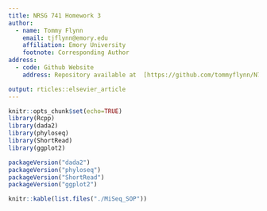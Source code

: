```yaml
---
title: NRSG 741 Homework 3
author:
  - name: Tommy Flynn
    email: tjflynn@emory.edu
    affiliation: Emory University
    footnote: Corresponding Author
address:
  - code: Github Website
    address: Repository available at  [https://github.com/tommyflynn/N741_Homework]

output: rticles::elsevier_article
---
```

```r
knitr::opts_chunk$set(echo=TRUE)
library(Rcpp)
library(dada2)
library(phyloseq)
library(ShortRead)
library(ggplot2)
```

```r
packageVersion("dada2")
packageVersion("phyloseq")
packageVersion("ShortRead")
packageVersion("ggplot2")
```

```r
knitr::kable(list.files("./MiSeq_SOP"))
```